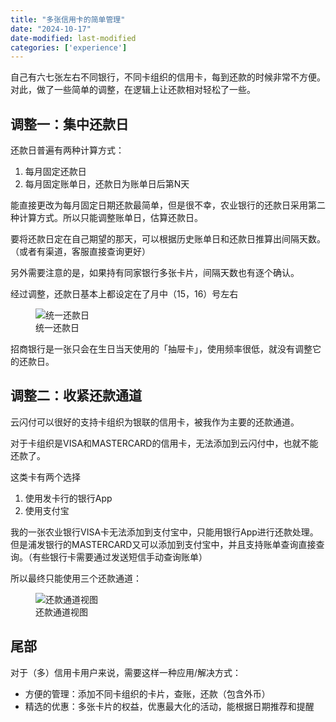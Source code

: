 ```yaml
---
title: "多张信用卡的简单管理"
date: "2024-10-17"
date-modified: last-modified
categories: ['experience']
---
```


自己有六七张左右不同银行，不同卡组织的信用卡，每到还款的时候非常不方便。对此，做了一些简单的调整，在逻辑上让还款相对轻松了一些。

## 调整一：集中还款日
还款日普遍有两种计算方式：

1. 每月固定还款日
2. 每月固定账单日，还款日为账单日后第N天

能直接更改为每月固定日期还款最简单，但是很不幸，农业银行的还款日采用第二种计算方式。所以只能调整账单日，估算还款日。

要将还款日定在自己期望的那天，可以根据历史账单日和还款日推算出间隔天数。（或者有渠道，客服直接查询更好）

另外需要注意的是，如果持有同家银行多张卡片，间隔天数也有逐个确认。

经过调整，还款日基本上都设定在了月中（15，16）号左右

![统一还款日](./images/credit-cards-table.png)

招商银行是一张只会在生日当天使用的「抽屉卡」，使用频率很低，就没有调整它的还款日。

## 调整二：收紧还款通道
云闪付可以很好的支持卡组织为银联的信用卡，被我作为主要的还款通道。

对于卡组织是VISA和MASTERCARD的信用卡，无法添加到云闪付中，也就不能还款了。

这类卡有两个选择

1. 使用发卡行的银行App
2. 使用支付宝

我的一张农业银行VISA卡无法添加到支付宝中，只能用银行App进行还款处理。但是浦发银行的MASTERCARD又可以添加到支付宝中，并且支持账单查询直接查询。（有些银行卡需要通过发送短信手动查询账单）

所以最终只能使用三个还款通道：

![还款通道视图](./images/credit-cards-board.png)

## 尾部
对于（多）信用卡用户来说，需要这样一种应用/解决方式：

- 方便的管理：添加不同卡组织的卡片，查账，还款（包含外币）
- 精选的优惠：多张卡片的权益，优惠最大化的活动，能根据日期推荐和提醒

